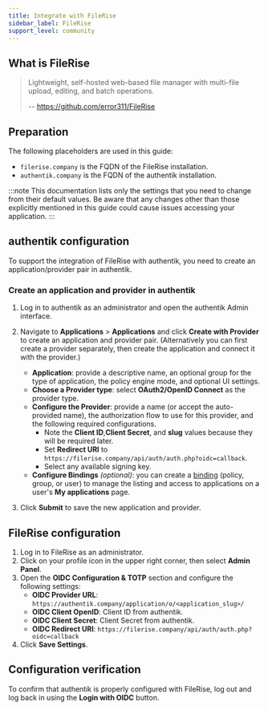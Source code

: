 ```yaml
---
title: Integrate with FileRise
sidebar_label: FileRise
support_level: community
---
```


## What is FileRise

> Lightweight, self-hosted web-based file manager with multi-file upload, editing, and batch operations.
>
> -- https://github.com/error311/FileRise

## Preparation

The following placeholders are used in this guide:

- `filerise.company` is the FQDN of the FileRise installation.
- `authentik.company` is the FQDN of the authentik installation.

:::note
This documentation lists only the settings that you need to change from their default values. Be aware that any changes other than those explicitly mentioned in this guide could cause issues accessing your application.
:::

## authentik configuration

To support the integration of FileRise with authentik, you need to create an application/provider pair in authentik.

### Create an application and provider in authentik

1. Log in to authentik as an administrator and open the authentik Admin interface.
2. Navigate to **Applications** > **Applications** and click **Create with Provider** to create an application and provider pair. (Alternatively you can first create a provider separately, then create the application and connect it with the provider.)
    - **Application**: provide a descriptive name, an optional group for the type of application, the policy engine mode, and optional UI settings.
    - **Choose a Provider type**: select **OAuth2/OpenID Connect** as the provider type.
    - **Configure the Provider**: provide a name (or accept the auto-provided name), the authorization flow to use for this provider, and the following required configurations.
        - Note the **Client ID**,**Client Secret**, and **slug** values because they will be required later.
        - Set **Redirect URI** to `https://filerise.company/api/auth/auth.php?oidc=callback`.
        - Select any available signing key.
    - **Configure Bindings** _(optional)_: you can create a [binding](/docs/add-secure-apps/flows-stages/bindings/) (policy, group, or user) to manage the listing and access to applications on a user's **My applications** page.

3. Click **Submit** to save the new application and provider.

## FileRise configuration

1. Log in to FileRise as an administrator.
2. Click on your profile icon in the upper right corner, then select **Admin Panel**.
3. Open the **OIDC Configuration & TOTP** section and configure the following settings:
    - **OIDC Provider URL**: `https://authentik.company/application/o/<application_slug>/`
    - **OIDC Client OpenID**: Client ID from authentik.
    - **OIDC Client Secret**: Client Secret from authentik.
    - **OIDC Redirect URI**: `https://filerise.company/api/auth/auth.php?oidc=callback`
4. Click **Save Settings**.

## Configuration verification

To confirm that authentik is properly configured with FileRise, log out and log back in using the **Login with OIDC** button.

